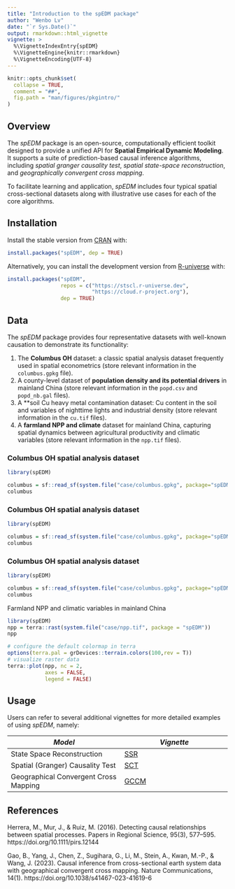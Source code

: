 ```yaml
---
title: "Introduction to the spEDM package"
author: "Wenbo Lv"
date: "`r Sys.Date()`"
output: rmarkdown::html_vignette
vignette: >
  %\VignetteIndexEntry{spEDM}
  %\VignetteEngine{knitr::rmarkdown}
  %\VignetteEncoding{UTF-8}
---
```


```r
knitr::opts_chunk$set(
  collapse = TRUE,
  comment = "##",
  fig.path = "man/figures/pkgintro/"
)
```

## Overview

The *spEDM* package is an open-source, computationally efficient toolkit designed to provide a unified API for **Spatial Empirical Dynamic Modeling**. It supports a suite of prediction-based causal inference algorithms, including *spatial granger causality test*, *spatial state-space reconstruction*, and *geographically convergent cross mapping*.  

To facilitate learning and application, *spEDM* includes four typical spatial cross-sectional datasets along with illustrative use cases for each of the core algorithms.

## Installation

Install the stable version from [CRAN](https://CRAN.R-project.org/package=spEDM) with:

```r
install.packages("spEDM", dep = TRUE)
```

Alternatively, you can install the development version from [R-universe](https://stscl.r-universe.dev/spEDM) with:

```r
install.packages("spEDM",
                 repos = c("https://stscl.r-universe.dev",
                           "https://cloud.r-project.org"),
                 dep = TRUE)
```

## Data

The *spEDM* package provides four representative datasets with well-known causation to demonstrate its functionality:

1. The **Columbus OH** dataset: a classic spatial analysis dataset frequently used in spatial econometrics (store relevant information in the `columbus.gpkg` file).  
2. A county-level dataset of **population density and its potential drivers** in mainland China (store relevant information in the `popd.csv` and `popd_nb.gal` files).  
3. A **soil Cu heavy metal contamination dataset: Cu content in the soil and variables of nighttime lights and industrial density (store relevant information in the `cu.tif` files).
4. A **farmland NPP and climate** dataset for mainland China, capturing spatial dynamics between agricultural productivity and climatic variables (store relevant information in the `npp.tif` files).

### Columbus OH spatial analysis dataset

```r
library(spEDM)

columbus = sf::read_sf(system.file("case/columbus.gpkg", package="spEDM"))
columbus
```

### Columbus OH spatial analysis dataset

```r
library(spEDM)

columbus = sf::read_sf(system.file("case/columbus.gpkg", package="spEDM"))
columbus
```

### Columbus OH spatial analysis dataset

```r
library(spEDM)

columbus = sf::read_sf(system.file("case/columbus.gpkg", package="spEDM"))
columbus
```

Farmland NPP and climatic variables in mainland China

```r
library(spEDM)
npp = terra::rast(system.file("case/npp.tif", package = "spEDM"))
npp

# configure the default colormap in terra
options(terra.pal = grDevices::terrain.colors(100,rev = T))
# visualize raster data
terra::plot(npp, nc = 2,
            axes = FALSE,
            legend = FALSE)
```

## Usage

Users can refer to several additional vignettes for more detailed examples of using *spEDM*, namely:

| *Model* | *Vignette* |
|---------------------|--------------------|
| State Space Reconstruction |[SSR](https://stscl.github.io/spEDM/articles/SSR.html)|
| Spatial (Granger) Causality Test |[SCT](https://stscl.github.io/spEDM/articles/SCT.html)|
| Geographical Convergent Cross Mapping |[GCCM](https://stscl.github.io/spEDM/articles/GCCM.html)|

## References

Herrera, M., Mur, J., & Ruiz, M. (2016). Detecting causal relationships between spatial processes. Papers in Regional Science, 95(3), 577–595. https://doi.org/10.1111/pirs.12144

Gao, B., Yang, J., Chen, Z., Sugihara, G., Li, M., Stein, A., Kwan, M.-P., & Wang, J. (2023). Causal inference from cross-sectional earth system data with geographical convergent cross mapping. Nature Communications, 14(1). https://doi.org/10.1038/s41467-023-41619-6
